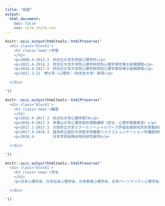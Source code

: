 ---
title: "経歴"
output:
  html_document:
    toc: false
    css: site_style.css
---

```{r echo=FALSE}
knitr::asis_output(htmltools::htmlPreserve("
  <div class='block1'>
    <h2 class='news'>学歴
    </h2>
    <p>2008.4-2012.3　同志社大学文学部心理学科</p>
    <p>2012.4-2014.3　同志社大学大学院心理学研究科心理学専攻博士前期課程</p>
    <p>2014.4-2017.3　同志社大学大学院心理学研究科心理学専攻博士後期課程</p>
    <p>2017.3.22　博士号（心理学）（同志社大学）取得</p>

  </div>

"))
```

```{r echo=FALSE}
knitr::asis_output(htmltools::htmlPreserve("
  <div class='block1'>
    <h2 class='news'>職歴
    </h2>
    <p>2012.4-2017.3　同志社大学心理学部TA</p>
    <p>2016.9-2017.3　帝塚山大学心理学部非常勤講師（担当：心理学実験実習）</p>
    <p>2017.1-2017.3　大阪府立大学スクールソーシャルワーク評価支援研究所非常勤研究員</p>
    <p>2017.4-2018.3　福島県立医科大学医学部健康リスクコミュニケーション学講座特別研究員</p>
    <p>2018.4-      　日本学術振興会特別研究員PD</p>

  </div>

"))
```

```{r echo=FALSE}
knitr::asis_output(htmltools::htmlPreserve("
  <div class='block1'>
    <h2 class='news'>学会
    </h2>
    <p>日本心理学会、日本社会心理学会、日本教育心理学会、日本パーソナリティ心理学会、ソーシャルモチベーション研究会、貧困研究会、Society for Personality and Social Psychology</p>

  </div>

"))
```